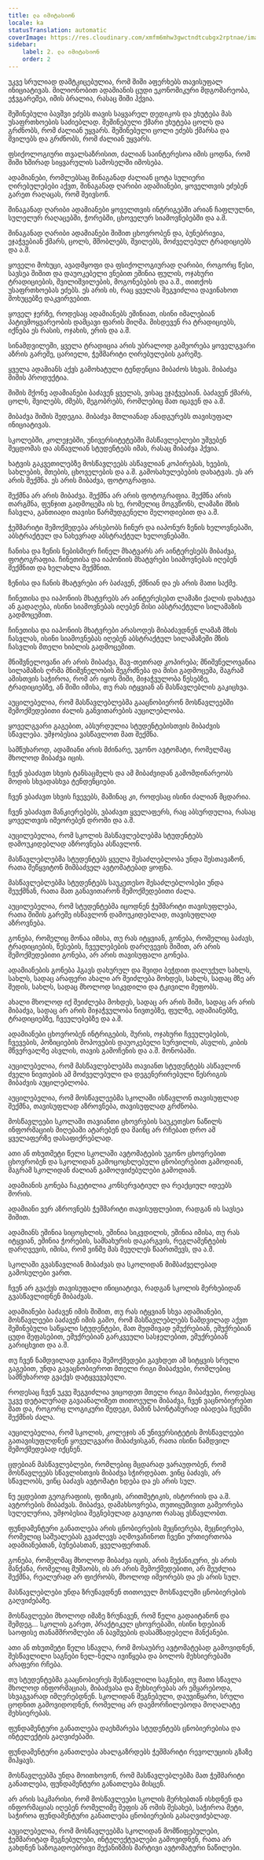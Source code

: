 ```yaml
---
title: ლა იმიტასიონ
locale: ka
statusTranslation: automatic
coverImage: https://res.cloudinary.com/xmfm6mhw3gwctndtcubgx2rptnae/image/upload/v1740337243/small_cover_educacion_fundamental_a051170f1c.webp
sidebar:
    label: 2. ლა იმიტასიონ
    order: 2
---
```

უკვე სრულიად დამტკიცებულია, რომ შიში აფერხებს თავისუფალ ინიციატივას. მილიონობით ადამიანის ცუდი ეკონომიკური მდგომარეობა, ეჭვგარეშეა, იმის ბრალია, რასაც შიში ჰქვია.

შეშინებული ბავშვი ეძებს თავის საყვარელ დედიკოს და ეხუტება მას უსაფრთხოების საძიებლად. შეშინებული ქმარი ეხუტება ცოლს და გრძნობს, რომ ძალიან უყვარს. შეშინებული ცოლი ეძებს ქმარსა და შვილებს და გრძნობს, რომ ძალიან უყვარს.

ფსიქოლოგიური თვალსაზრისით, ძალიან საინტერესოა იმის ცოდნა, რომ შიში ხშირად სიყვარულის სამოსელში იმოსება.

ადამიანები, რომლებსაც შინაგანად ძალიან ცოტა სულიერი ღირებულებები აქვთ, შინაგანად ღარიბი ადამიანები, ყოველთვის ეძებენ გარეთ რაღაცას, რომ შეივსონ.

შინაგანად ღარიბი ადამიანები ყოველთვის ინტრიგებში არიან ჩაფლულნი, სულელურ რაღაცებში, ჭორებში, ცხოველურ სიამოვნებებში და ა.შ.

შინაგანად ღარიბი ადამიანები შიშით ცხოვრობენ და, ბუნებრივია, ეჯაჭვებიან ქმარს, ცოლს, მშობლებს, შვილებს, მოძველებულ ტრადიციებს და ა.შ.

ყოველი მოხუცი, ავადმყოფი და ფსიქოლოგიურად ღარიბი, როგორც წესი, სავსეა შიშით და დაუოკებელი ვნებით ეშინია ფულის, ოჯახური ტრადიციების, შვილიშვილების, მოგონებების და ა.შ., თითქოს უსაფრთხოებას ეძებს. ეს არის ის, რაც ყველას შეგვიძლია დავინახოთ მოხუცებზე დაკვირვებით.

ყოველ ჯერზე, როდესაც ადამიანებს ეშინიათ, ისინი იმალებიან პატივმოყვარეობის დამცავი ფარის მიღმა. მისდევენ რა ტრადიციებს, იქნება ეს რასის, ოჯახის, ერის და ა.შ.

სინამდვილეში, ყველა ტრადიცია არის უბრალოდ გამეორება ყოველგვარი აზრის გარეშე, ცარიელი, ჭეშმარიტი ღირებულების გარეშე.

ყველა ადამიანს აქვს გამოხატული ტენდენცია მიბაძოს სხვას. მიბაძვა შიშის პროდუქტია.

შიშის მქონე ადამიანები ბაძავენ ყველას, ვისაც ეჯაჭვებიან. ბაძავენ ქმარს, ცოლს, შვილებს, ძმებს, მეგობრებს, რომლებიც მათ იცავენ და ა.შ.

მიბაძვა შიშის შედეგია. მიბაძვა მთლიანად ანადგურებს თავისუფალ ინიციატივას.

სკოლებში, კოლეჯებში, უნივერსიტეტებში მასწავლებლები უშვებენ შეცდომას და ასწავლიან სტუდენტებს იმას, რასაც მიბაძვა ჰქვია.

ხატვის გაკვეთილებზე მოსწავლეებს ასწავლიან კოპირებას, ხეების, სახლების, მთების, ცხოველების და ა.შ. გამოსახულებების დახატვას. ეს არ არის შექმნა. ეს არის მიბაძვა, ფოტოგრაფია.

შექმნა არ არის მიბაძვა. შექმნა არ არის ფოტოგრაფია. შექმნა არის თარგმნა, ფუნჯით გადმოცემა ის ხე, რომელიც მოგვწონს, ლამაზი მზის ჩასვლა, განთიადი თავისი წარმუდგენელი მელოდიებით და ა.შ.

ჭეშმარიტი შემოქმედება არსებობს ჩინურ და იაპონურ ზენის ხელოვნებაში, აბსტრაქტულ და ნახევრად აბსტრაქტულ ხელოვნებაში.

ჩანისა და ზენის ნებისმიერ ჩინელ მხატვარს არ აინტერესებს მიბაძვა, ფოტოგრაფია. ჩინეთისა და იაპონიის მხატვრები სიამოვნებას იღებენ შექმნით და ხელახლა შექმნით.

ზენისა და ჩანის მხატვრები არ ბაძავენ, ქმნიან და ეს არის მათი საქმე.

ჩინეთისა და იაპონიის მხატვრებს არ აინტერესებთ ლამაზი ქალის დახატვა ან გადაღება, ისინი სიამოვნებას იღებენ მისი აბსტრაქტული სილამაზის გადმოცემით.

ჩინეთისა და იაპონიის მხატვრები არასოდეს მიბაძავდნენ ლამაზ მზის ჩასვლას, ისინი სიამოვნებას იღებენ აბსტრაქტულ სილამაზეში მზის ჩასვლის მთელი ხიბლის გადმოცემით.

მნიშვნელოვანი არ არის მიბაძვა, შავ-თეთრად კოპირება; მნიშვნელოვანია სილამაზის ღრმა მნიშვნელობის შეგრძნება და მისი გადმოცემა, მაგრამ ამისთვის საჭიროა, რომ არ იყოს შიში, მიჯაჭვულობა წესებზე, ტრადიციებზე, ან შიში იმისა, თუ რას იტყვიან ან მასწავლებლის გაკიცხვა.

აუცილებელია, რომ მასწავლებლებმა გააცნობიერონ მოსწავლეებში შემოქმედებითი ძალის განვითარების აუცილებლობა.

ყოველგვარი გაგებით, აბსურდულია სტუდენტებისთვის მიბაძვის სწავლება. უმჯობესია ვასწავლოთ მათ შექმნა.

სამწუხაროდ, ადამიანი არის მძინარე, უგონო ავტომატი, რომელმაც მხოლოდ მიბაძვა იცის.

ჩვენ ვბაძავთ სხვის ტანსაცმელს და ამ მიბაძვიდან გამომდინარეობს მოდის სხვადასხვა ტენდენციები.

ჩვენ ვბაძავთ სხვის ჩვევებს, მაშინაც კი, როდესაც ისინი ძალიან მცდარია.

ჩვენ ვბაძავთ მანკიერებებს, ვბაძავთ ყველაფერს, რაც აბსურდულია, რასაც ყოველთვის იმეორებენ დროში და ა.შ.

აუცილებელია, რომ სკოლის მასწავლებლებმა სტუდენტებს დამოუკიდებლად აზროვნება ასწავლონ.

მასწავლებლებმა სტუდენტებს ყველა შესაძლებლობა უნდა შესთავაზონ, რათა შეწყვიტონ მიმბაძველ ავტომატებად ყოფნა.

მასწავლებლებმა სტუდენტებს საუკეთესო შესაძლებლობები უნდა შეუქმნან, რათა მათ განავითარონ შემოქმედებითი ძალა.

აუცილებელია, რომ სტუდენტებმა იცოდნენ ჭეშმარიტი თავისუფლება, რათა შიშის გარეშე ისწავლონ დამოუკიდებლად, თავისუფლად აზროვნება.

გონება, რომელიც მონაა იმისა, თუ რას იტყვიან, გონება, რომელიც ბაძავს, ტრადიციების, წესების, ჩვეულებების დარღვევის შიშით, არ არის შემოქმედებითი გონება, არ არის თავისუფალი გონება.

ადამიანების გონება ჰგავს დახურულ და შვიდი ბეჭდით დალუქულ სახლს, სახლს, სადაც არაფერი ახალი არ შეიძლება მოხდეს, სახლს, სადაც მზე არ შედის, სახლს, სადაც მხოლოდ სიკვდილი და ტკივილი მეფობს.

ახალი მხოლოდ იქ შეიძლება მოხდეს, სადაც არ არის შიში, სადაც არ არის მიბაძვა, სადაც არ არის მიჯაჭვულობა ნივთებზე, ფულზე, ადამიანებზე, ტრადიციებზე, ჩვეულებებზე და ა.შ.

ადამიანები ცხოვრობენ ინტრიგების, შურის, ოჯახური ჩვეულებების, ჩვევების, პოზიციების მოპოვების დაუოკებელი სურვილის, ასვლის, კიბის მწვერვალზე ასვლის, თავის გამოჩენის და ა.შ. მონობაში.

აუცილებელია, რომ მასწავლებლებმა თავიანთ სტუდენტებს ასწავლონ ძველი ნივთების ამ მოძველებული და დეგენერირებული წესრიგის მიბაძვის აუცილებლობა.

აუცილებელია, რომ მოსწავლეებმა სკოლაში ისწავლონ თავისუფლად შექმნა, თავისუფლად აზროვნება, თავისუფლად გრძნობა.

მოსწავლეები სკოლაში თავიანთი ცხოვრების საუკეთესო ნაწილს ინფორმაციის მიღებაში ატარებენ და მაინც არ რჩებათ დრო ამ ყველაფერზე დასაფიქრებლად.

ათი ან თხუთმეტი წელი სკოლაში ავტომატების უგონო ცხოვრებით ცხოვრობენ და სკოლიდან გამოცოცხლებული ცნობიერებით გამოდიან, მაგრამ სკოლიდან ძალიან გამოღვიძებულები გამოდიან.

ადამიანის გონება ჩაკეტილია კონსერვატიულ და რეაქციულ იდეებს შორის.

ადამიანი ვერ აზროვნებს ჭეშმარიტი თავისუფლებით, რადგან ის სავსეა შიშით.

ადამიანს ეშინია სიცოცხლის, ეშინია სიკვდილის, ეშინია იმისა, თუ რას იტყვიან, ეშინია ჭორების, სამსახურის დაკარგვის, რეგლამენტების დარღვევის, იმისა, რომ ვინმე მას მეუღლეს წაართმევს, და ა.შ.

სკოლაში გვასწავლიან მიბაძვას და სკოლიდან მიმბაძველებად გამოსულები ვართ.

ჩვენ არ გვაქვს თავისუფალი ინიციატივა, რადგან სკოლის მერხებიდან გვასწავლიდნენ მიბაძვას.

ადამიანები ბაძავენ იმის შიშით, თუ რას იტყვიან სხვა ადამიანები, მოსწავლეები ბაძავენ იმის გამო, რომ მასწავლებლებს ნამდვილად აქვთ შეშინებული საწყალი სტუდენტები, მათ მუდმივად ემუქრებიან, ემუქრებიან ცუდი შეფასებით, ემუქრებიან გარკვეული სასჯელებით, ემუქრებიან გარიცხვით და ა.შ.

თუ ჩვენ ნამდვილად გვინდა შემოქმედები გავხდეთ ამ სიტყვის სრული გაგებით, უნდა გავაცნობიეროთ მთელი რიგი მიბაძვები, რომლებიც სამწუხაროდ გვაქვს დატყვევებული.

როდესაც ჩვენ უკვე შეგვიძლია ვიცოდეთ მთელი რიგი მიბაძვები, როდესაც უკვე დეტალურად გავაანალიზეთ თითოეული მიბაძვა, ჩვენ ვაცნობიერებთ მათ და, როგორც ლოგიკური შედეგი, მაშინ სპონტანურად იბადება ჩვენში შექმნის ძალა.

აუცილებელია, რომ სკოლის, კოლეჯის ან უნივერსიტეტის მოსწავლეები გათავისუფლდნენ ყოველგვარი მიბაძვისგან, რათა ისინი ნამდვილ შემოქმედებად იქცნენ.

ცდებიან მასწავლებლები, რომლებიც მცდარად ვარაუდობენ, რომ მოსწავლეებს სწავლისთვის მიბაძვა სჭირდებათ. ვინც ბაძავს, არ სწავლობს, ვინც ბაძავს ავტომატი ხდება და ეს არის სულ.

ნუ ეცდებით გეოგრაფიის, ფიზიკის, არითმეტიკის, ისტორიის და ა.შ. ავტორების მიბაძვას. მიბაძვა, დამახსოვრება, თუთიყუშივით გამეორება სულელურია, უმჯობესია შეგნებულად გავიგოთ რასაც ვსწავლობთ.

ფუნდამენტური განათლება არის ცნობიერების მეცნიერება, მეცნიერება, რომელიც საშუალებას გვაძლევს აღმოვაჩინოთ ჩვენი ურთიერთობა ადამიანებთან, ბუნებასთან, ყველაფერთან.

გონება, რომელმაც მხოლოდ მიბაძვა იცის, არის მექანიკური, ეს არის მანქანა, რომელიც მუშაობს, ის არ არის შემოქმედებითი, არ შეუძლია შექმნა, რეალურად არ ფიქრობს, მხოლოდ იმეორებს და ეს არის სულ.

მასწავლებლები უნდა ზრუნავდნენ თითოეულ მოსწავლეში ცნობიერების გაღვიძებაზე.

მოსწავლეები მხოლოდ იმაზე ზრუნავენ, რომ წელი გადაიტანონ და შემდეგ... სკოლის გარეთ, პრაქტიკულ ცხოვრებაში, ისინი ხდებიან საოფისე თანამშრომლები ან ბავშვების დასამზადებელი მანქანები.

ათი ან თხუთმეტი წელი სწავლა, რომ მოსაუბრე ავტომატებად გამოვიდნენ, შესწავლილი საგნები ნელ-ნელა ივიწყება და ბოლოს მეხსიერებაში არაფერი რჩება.

თუ სტუდენტებმა გააცნობიერეს შესწავლილი საგნები, თუ მათი სწავლა მხოლოდ ინფორმაციას, მიბაძვასა და მეხსიერებას არ ემყარებოდა, სხვაგვარად იმღერებდნენ. სკოლიდან შეგნებული, დაუვიწყარი, სრული ცოდნით გამოვიდოდნენ, რომელიც არ დაემორჩილებოდა მოღალატე მეხსიერებას.

ფუნდამენტური განათლება დაეხმარება სტუდენტებს ცნობიერებისა და ინტელექტის გაღვიძებაში.

ფუნდამენტური განათლება ახალგაზრდებს ჭეშმარიტი რევოლუციის გზაზე მიჰყავს.

მოსწავლეებმა უნდა მოითხოვონ, რომ მასწავლებლებმა მათ ჭეშმარიტი განათლება, ფუნდამენტური განათლება მისცენ.

არ არის საკმარისი, რომ მოსწავლეები სკოლის მერხებთან ისხდნენ და ინფორმაციას იღებენ რომელიმე მეფის ან ომის შესახებ, საჭიროა მეტი, საჭიროა ფუნდამენტური განათლება ცნობიერების გასაღვიძებლად.

აუცილებელია, რომ მოსწავლეებმა სკოლიდან მომწიფებულები, ჭეშმარიტად შეგნებულები, ინტელექტუალები გამოვიდნენ, რათა არ გახდნენ საზოგადოებრივი მექანიზმის მარტივი ავტომატური ნაწილები.

